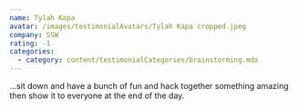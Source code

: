 ```yaml
---
name: Tylah Kapa
avatar: /images/testimonialAvatars/Tylah Kapa cropped.jpeg
company: SSW
rating: -1
categories:
  - category: content/testimonialCategories/brainstorming.mdx
---
```


...sit down and have a bunch of fun and hack together something amazing then show it to everyone at the end of the day.
